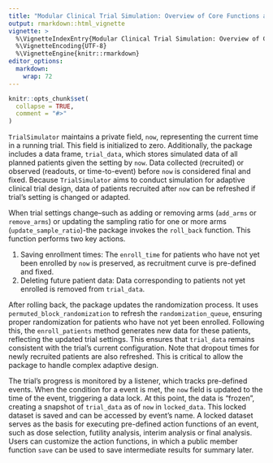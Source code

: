 ```yaml
---
title: "Modular Clinical Trial Simulation: Overview of Core Functions and Workflow"
output: rmarkdown::html_vignette
vignette: >
  %\VignetteIndexEntry{Modular Clinical Trial Simulation: Overview of Core Functions and Workflow}
  %\VignetteEncoding{UTF-8}
  %\VignetteEngine{knitr::rmarkdown}
editor_options: 
  markdown: 
    wrap: 72
---
```


```r
knitr::opts_chunk$set(
  collapse = TRUE,
  comment = "#>"
)
```

`TrialSimulator` maintains a private field, `now`, representing the
current time in a running trial. This field is initialized to zero.
Additionally, the package includes a data frame, `trial_data`, which
stores simulated data of all planned patients given the setting by
`now`. Data collected (recruited) or observed (readouts, or
time-to-event) before `now` is considered final and fixed. Because
`TrialSimulator` aims to conduct simulation for adaptive clinical trial
design, data of patients recruited after `now` can be refreshed if
trial's setting is changed or adapted.

When trial settings change--such as adding or removing arms (`add_arms`
or `remove_arms`) or updating the sampling ratio for one or more arms
(`update_sample_ratio`)-the package invokes the `roll_back` function.
This function performs two key actions.

1.  Saving enrollment times: The `enroll_time` for patients who have not
    yet been enrolled by `now` is preserved, as recruitment curve is
    pre-defined and fixed.
2.  Deleting future patient data: Data corresponding to patients not yet
    enrolled is removed from `trial_data`.

After rolling back, the package updates the randomization process. It
uses `permuted_block_randomization` to refresh the
`randomization_queue`, ensuring proper randomization for patients who
have not yet been enrolled. Following this, the `enroll_patients` method
generates new data for these patients, reflecting the updated trial
settings. This ensures that `trial_data` remains consistent with the
trial's current configuration. Note that dropout times for newly
recruited patients are also refreshed. This is critical to allow the
package to handle complex adaptive design.

The trial's progress is monitored by a listener, which tracks
pre-defined events. When the condition for a event is met, the `now`
field is updated to the time of the event, triggering a data lock. At
this point, the data is "frozen", creating a snapshot of `trial_data` as
of `now` in `locked_data`. This locked dataset is saved and can be
accessed by event's name. A locked dataset serves as the basis for
executing pre-defined action functions of an event, such as dose
selection, futility analysis, interim analysis or final analysis. Users
can customize the action functions, in which a public member function
`save` can be used to save intermediate results for summary later.
